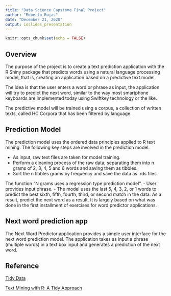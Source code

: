 ---
title: "Data Science Capstone Final Project"
author: "Roberto Rojas"
date: "December 21, 2020"
output: ioslides_presentation
---

```{r setup, include=FALSE}
knitr::opts_chunk$set(echo = FALSE)
```

## Overview

The purpose of the project is to create a text prediction application with the R Shiny package that predicts words using a natural language processing model, that is, creating an application based on a predictive text model.

The idea is that the user enters a word or phrase as input, the application will try to predict the next word, similar to the way most smartphone keyboards are implemented today using Swiftkey technology or the like.

The predictive model will be trained using a corpus, a collection of written texts, called HC Corpora that has been filtered by language.

## Prediction Model

The prediction model uses the ordered data principles applied to R text mining. The following key steps are involved in the prediction model.

* As input, raw text files are taken for model training.
* Perform a cleaning process of the raw data; separating them into n grams of 2, 3, 4, 5 and 6 words and saving them as tibbles.
* Sort the n tibbles grams by frequency and save the data as .rds files.

The function "N grams uses a regression type prediction model".
        - User provides input phrase.
        - The model uses the last 5, 4, 3, 2, or 1 words to predict the best sixth, fifth, fourth, third, or second match in the data.
As a result, predict the next word as a result.
It is largely based on what was done in the first installment of exercises for word predictor applications.


## Next word prediction app

The Next Word Predictor application provides a simple user interface for the next word prediction model. The application takes as input a phrase (multiple words) in a text box input and generates a prediction of the next word.

## Reference

[Tidy Data](http://vita.had.co.nz/papers/tidy-data.html)

[Text Mining with R: A Tidy Approach](http://tidytextmining.com/index.html)
